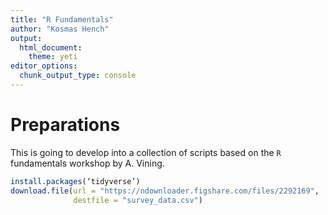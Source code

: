 ```yaml
---
title: "R Fundamentals"
author: "Kosmas Hench"
output: 
  html_document: 
    theme: yeti
editor_options: 
  chunk_output_type: console
---
```


# Preparations

This is going to develop into a collection of scripts based on the `R` fundamentals workshop by A. Vining.

```r
install.packages(‘tidyverse’)
download.file(url = "https://ndownloader.figshare.com/files/2292169",
              destfile = "survey_data.csv")
```

